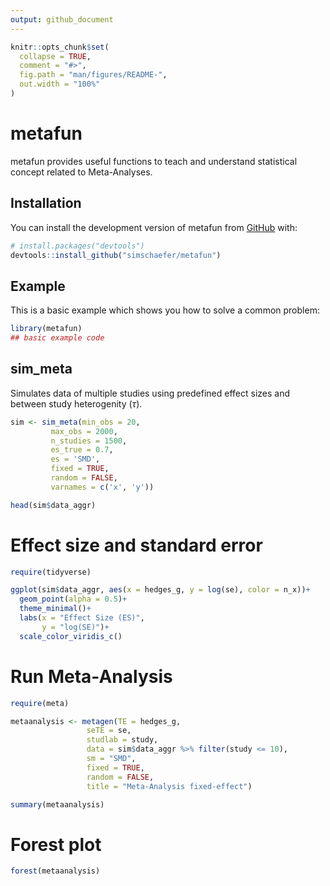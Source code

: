 ```yaml
---
output: github_document
---
```


<!-- README.md is generated from README.Rmd. Please edit that file -->

```r
knitr::opts_chunk$set(
  collapse = TRUE,
  comment = "#>",
  fig.path = "man/figures/README-",
  out.width = "100%"
)
```

# metafun

<!-- badges: start -->
<!-- badges: end -->

metafun provides useful functions to teach and understand statistical concept related to Meta-Analyses.

## Installation

You can install the development version of metafun from [GitHub](https://github.com/) with:

``` r
# install.packages("devtools")
devtools::install_github("simschaefer/metafun")
```

## Example

This is a basic example which shows you how to solve a common problem:

```r
library(metafun)
## basic example code
```

## sim_meta

Simulates data of multiple studies using predefined effect sizes and between study heterogenity ($\tau$).

```r
sim <- sim_meta(min_obs = 20,
         max_obs = 2000,
         n_studies = 1500,
         es_true = 0.7,
         es = 'SMD',
         fixed = TRUE,
         random = FALSE,
         varnames = c('x', 'y'))

head(sim$data_aggr)
```
# Effect size and standard error

```r
require(tidyverse)

ggplot(sim$data_aggr, aes(x = hedges_g, y = log(se), color = n_x))+
  geom_point(alpha = 0.5)+
  theme_minimal()+
  labs(x = "Effect Size (ES)",
       y = "log(SE)")+
  scale_color_viridis_c()
```
# Run Meta-Analysis

```r
require(meta)

metaanalysis <- metagen(TE = hedges_g,
                 seTE = se,
                 studlab = study,
                 data = sim$data_aggr %>% filter(study <= 10),
                 sm = "SMD",
                 fixed = TRUE,
                 random = FALSE,
                 title = "Meta-Analysis fixed-effect")

summary(metaanalysis)

```

# Forest plot
```r
forest(metaanalysis)

```

